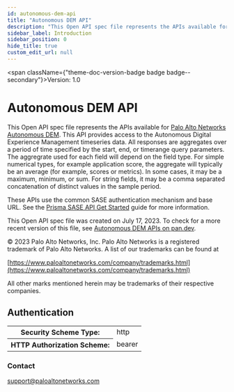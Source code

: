 ```yaml
---
id: autonomous-dem-api
title: "Autonomous DEM API"
description: "This Open API spec file represents the APIs available for"
sidebar_label: Introduction
sidebar_position: 0
hide_title: true
custom_edit_url: null
---
```



<span className={"theme-doc-version-badge badge badge--secondary"}>Version: 1.0</span>

<h1 className={"openapi__heading"}>Autonomous DEM API</h1>



This Open API spec file represents the APIs available for 
[Palo Alto Networks Autonomous DEM](https://docs.paloaltonetworks.com/autonomous-dem). This API
provides access to the Autonomous Digital Experience Management timeseries data. All responses
are aggregates over a period of time specified by the start, end, or timerange query parameters.
The aggregrate used for each field will depend on the field type. For simple numerical types,
for example application score, the aggregate will typically be an average (for example, scores
or metrics). In some cases, it may be a maximum, minimum, or sum. For string fields, it may be a
comma separated concatenation of distinct values in the sample period.

These APIs use the common SASE authentication mechanism and base URL. See the
[Prisma SASE API Get Started](https://pan.dev/sase/docs/getstarted) guide for more information.

This Open API spec file was created on July 17, 2023. To check for a more recent version of this file, see
[Autonomous DEM APIs on pan.dev](https://pan.dev/access/api/adem/autonomous-dem-ap-is/).

© 2023 Palo Alto Networks, Inc. Palo Alto Networks is a registered trademark of Palo
Alto Networks. A list of our trademarks can be found at

[https://www.paloaltonetworks.com/company/trademarks.html](https://www.paloaltonetworks.com/company/trademarks.html)

All other marks mentioned herein may be trademarks of their respective companies.


<div style={{"marginBottom":"2rem"}}><h2 id={"authentication"} style={{"marginBottom":"1rem"}}>Authentication</h2><SchemaTabs className={"openapi-tabs__security-schemes"}><TabItem label={"HTTP: Bearer Auth"} value={"Bearer"}><div><table><tbody><tr><th>Security Scheme Type:</th><td>http</td></tr><tr><th>HTTP Authorization Scheme:</th><td>bearer</td></tr></tbody></table></div></TabItem></SchemaTabs></div><div style={{"display":"flex","flexDirection":"column","marginBottom":"var(--ifm-paragraph-margin-bottom)"}}><h3 style={{"marginBottom":"0.25rem"}}>Contact</h3><span><a href={"mailto:support@paloaltonetworks.com"}>support@paloaltonetworks.com</a></span></div>
      